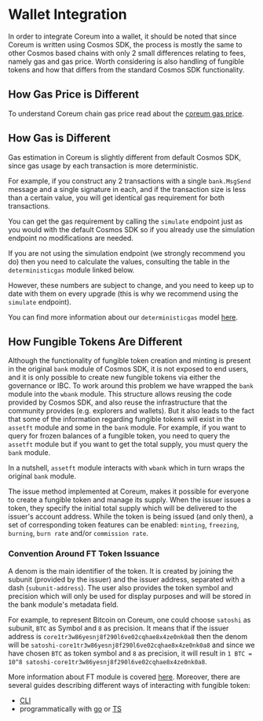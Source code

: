 # Wallet Integration

In order to integrate Coreum into a wallet, it should be noted that since Coreum 
is written using Cosmos SDK, the process is mostly the same to other Cosmos based chains with only 2 small differences
relating to fees, namely gas and gas price.
Worth considering is also handling of fungible tokens and how that differs from the standard Cosmos SDK functionality.

## How Gas Price is Different

To understand Coreum chain gas price read about the <a href="/docs/modules/coreum-deterministic-gas" target="_blank" rel="noopener noreferrer" class="text-[#24cc8e] hover:text-[#1db07a] text-md font-bold">coreum gas price</a>.

## How Gas is Different

Gas estimation in Coreum is slightly different from default Cosmos SDK, since gas usage by
each transaction is more deterministic. 

For example, if you construct any 2 transactions with
a single `bank.MsgSend` message and a single signature in each, and if the transaction
size is less than a certain value, you will get identical gas requirement for both transactions.

You can get the gas requirement by calling the `simulate` endpoint just as you would with
the default Cosmos SDK so if you already use the simulation endpoint no modifications are
needed.

If you are not using the simulation endpoint (we strongly recommend you do) then you need to 
calculate the values, consulting the table in the `deterministicgas` module linked below.

However, these numbers are subject to change, and you need to keep up to date with them on every 
upgrade (this is why we recommend using the `simulate` endpoint).

You can find more information about our `deterministicgas` model <a href="/docs/modules/coreum-deterministic-gas" target="_blank" rel="noopener noreferrer" class="text-[#24cc8e] hover:text-[#1db07a] text-md font-bold">here</a>.

## How Fungible Tokens Are Different

Although the functionality of fungible token creation and minting is present in the original `bank` module of Cosmos SDK, it is not exposed to end users, and it is only possible to create new fungible tokens via either the governance or IBC. To work around this problem we have wrapped the `bank` module into the `wbank` module.
This structure allows reusing the code provided by Cosmos SDK, and also reuse the infrastructure that the community provides (e.g. explorers and wallets). But it also leads to the fact that some of the information regarding fungible tokens will exist in the `assetft` module and some in the `bank` module. For example, if you want to query for frozen balances of a fungible token, you need to query the `assetft` module but if you want to get the total supply, you must query the `bank` module.

In a nutshell, `assetft` module interacts with `wbank` which in turn wraps the original `bank` module.

The issue method implemented at Coreum, makes it possible for everyone to create a fungible token and manage its supply. When the issuer issues a token, they specify the initial total supply which will be delivered to the issuer's account address. While the token is being issued (and only then), a set of corresponding token features can be enabled: `minting`, `freezing`, `burning`, `burn rate` and/or `commission rate`.
### Convention Around FT Token Issuance
A denom is the main identifier of the token. It is created by joining the subunit (provided by the issuer) and the issuer address, separated with a dash (`subunit-address`). The user also provides the token symbol and precision which will only be used for display purposes and will be stored in the bank module's metadata field.

For example, to represent Bitcoin on Coreum, one could choose `satoshi` as subunit, `BTC` as Symbol and `8` as precision. It means that if the issuer address is `core1tr3w86yesnj8f290l6ve02cqhae8x4ze0nk0a8` then the denom will be `satoshi-core1tr3w86yesnj8f290l6ve02cqhae8x4ze0nk0a8` and since we have chosen `BTC` as token symbol and `8` as precision, it will result in `1 BTC = 10^8 satoshi-core1tr3w86yesnj8f290l6ve02cqhae8x4ze0nk0a8`.

More information about FT module is covered <a href="/docs/modules/coreum-fungible-token" target="_blank" rel="noopener noreferrer" class="text-[#24cc8e] hover:text-[#1db07a] text-md font-bold">here</a>.
Moreover, there are several guides describing different ways of interacting with fungible token:
* <a href="/docs/tutorials/get-started/cli/transfer-funds-cli" class="text-[#24cc8e] hover:text-[#1db07a] text-md font-bold">CLI</a>
* programmatically with <a href="/docs/tutorials/get-started/golang" target="_blank" rel="noopener noreferrer" class="text-[#24cc8e] hover:text-[#1db07a] text-md font-bold">go</a> or <a href="/docs/tutorials/get-started/typescript/cosmjs" target="_blank" rel="noopener noreferrer" class="text-[#24cc8e] hover:text-[#1db07a] text-md font-bold">TS</a>





